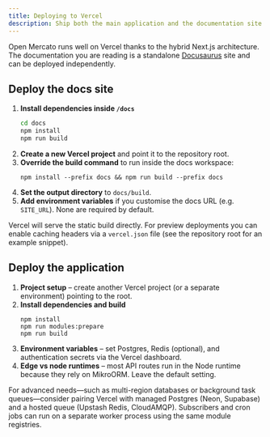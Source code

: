 ```yaml
---
title: Deploying to Vercel
description: Ship both the main application and the documentation site to Vercel.
---
```


Open Mercato runs well on Vercel thanks to the hybrid Next.js architecture. The documentation you are reading is a standalone [Docusaurus](https://docusaurus.io/) site and can be deployed independently.

## Deploy the docs site

1. **Install dependencies inside `/docs`**
   ```bash
   cd docs
   npm install
   npm run build
   ```
2. **Create a new Vercel project** and point it to the repository root.
3. **Override the build command** to run inside the docs workspace:
   ```text
   npm install --prefix docs && npm run build --prefix docs
   ```
4. **Set the output directory** to `docs/build`.
5. **Add environment variables** if you customise the docs URL (e.g. `SITE_URL`). None are required by default.

Vercel will serve the static build directly. For preview deployments you can enable caching headers via a `vercel.json` file (see the repository root for an example snippet).

## Deploy the application

1. **Project setup** – create another Vercel project (or a separate environment) pointing to the root.
2. **Install dependencies and build**
   ```text
   npm install
   npm run modules:prepare
   npm run build
   ```
3. **Environment variables** – set Postgres, Redis (optional), and authentication secrets via the Vercel dashboard.
4. **Edge vs node runtimes** – most API routes run in the Node runtime because they rely on MikroORM. Leave the default setting.

For advanced needs—such as multi-region databases or background task queues—consider pairing Vercel with managed Postgres (Neon, Supabase) and a hosted queue (Upstash Redis, CloudAMQP). Subscribers and cron jobs can run on a separate worker process using the same module registries.
